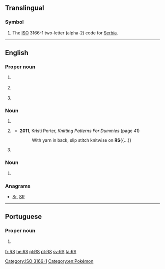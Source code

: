 {{also|.rs|RS-|(RS)-|R's|r's}}
==Translingual==

===Symbol===
{{head|mul|symbol}}

# The [[ISO]] 3166-1 two-letter (alpha-2) code for [[Serbia]].

[[Category:ISO 3166-1]]

----

==English==

===Proper noun===
{{en-proper noun}}

# {{context|Mormonism|lang=en}} {{initialism of|{{w|Relief Society}}|lang=en}}
# {{initialism of|Rio Grande do Sul|lang=en}} {{gloss|a state of Brazil}}
# {{lb|en|fandom slang}} {{initialism of|[[w:Pokémon Ruby and Sapphire|Pokémon Ruby and Sapphire]]|lang=en}}

===Noun===
{{en-noun|?}}

# {{initialism of|[[recommended]] [[standard]]|lang=en}}
# {{context|knitting|lang=en}} {{initialism of|[[right]] [[side]]|lang=en}}
#* '''2011''', Kristi Porter, ''Knitting Patterns For Dummies'' (page 41)
#*: With yarn in back, slip stitch knitwise on '''RS'''{{...}}
# {{context|military|US|lang=en}} {{initialism of|[[recruiting]] [[station]]|lang=en}}

===Noun===
{{en-plural noun}}

# {{initialism of|[[religious]] [[studies]]|lang=en}}

===Anagrams===
* [[Sr#English|Sr]], [[SR#English|SR]]

[[Category:en:Pokémon]]

----

==Portuguese==

===Proper noun===
{{en-proper noun}}

# {{initialism of|Rio Grande do Sul|lang=pt}} {{gloss|a state of Brazil}}

[[fr:RS]]
[[he:RS]]
[[pl:RS]]
[[pt:RS]]
[[sv:RS]]
[[ta:RS]]